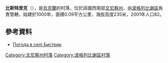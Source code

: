 {{coord|49|32|9|N|29|26|6|E|scale:30000|display=title}}

'''比斯特里克'''（{{lang-uk|Бистрик}}），是[[烏克蘭|烏克蘭]]的村落，位於該國西南部[[文尼察州|文尼察州]]，由[[波格列比謝區|波格列比謝區]]負責管轄，始建於1000年，面積0.09平方公里，海拔高度235米，2001年人口82。

==參考資料==
* [http://weather.in.ua/ua/vinnickaja/1144 Погода в селі Бистрик] {{Wayback|url=http://weather.in.ua/ua/vinnickaja/1144 |date=20111220091644 }}

[[Category:文尼察州村落|Category:文尼察州村落]]
[[Category:波格列比謝區村落|Category:波格列比謝區村落]]


{{Vinnytsia-geo-stub}}